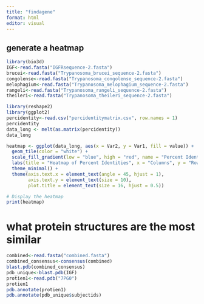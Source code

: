 ```yaml
---
title: "findagene"
format: html
editor: visual
---
```


## generate a heatmap

```r
library(bio3d)
IGF<-read.fasta("IGFRsequence-2.fasta")
brucei<-read.fasta("Trypanosoma_brucei_sequence-2.fasta")
congolense<-read.fasta("Trypanosoma_congolense_sequence-2.fasta")
melophagium<-read.fasta("Trypanosoma_melophagium_sequence-2.fasta")
rangeli<-read.fasta("Trypanosoma_rangeli_sequence-2.fasta")
theileri<-read.fasta("Trypanosoma_theileri_sequence-2.fasta")
```

```r
library(reshape2)
library(ggplot2)
percidentity<-read.csv("percidentitymatrix.csv", row.names = 1)
percidentity
data_long <- melt(as.matrix(percidentity))
data_long
```

```r
heatmap <- ggplot(data_long, aes(x = Var2, y = Var1, fill = value)) +
  geom_tile(color = "white") +
  scale_fill_gradient(low = "blue", high = "red", name = "Percent Identity") +
  labs(title = "Heatmap of Percent Identities", x = "Columns", y = "Rows") +
  theme_minimal() +
  theme(axis.text.x = element_text(angle = 45, hjust = 1),
        axis.text.y = element_text(size = 10),
        plot.title = element_text(size = 16, hjust = 0.5))

# Display the heatmap
print(heatmap)
```

# what protein structures are the most similar
```r
combined<-read.fasta("combined.fasta")
combined_consensus<-consensus(combined)
blast.pdb(combined_consensus)
pdb_unique<-blast.pdb(IGF)
protien1<-read.pdb("7PG0")
protien1
pdb.annotate(protien1)
pdb.annotate(pdb_unique$subjectids)
```

